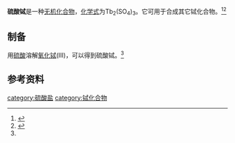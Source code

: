 {{chembox
| verifiedrevid = 
|   Name = 硫酸铽
|   ImageFile = Tb-sulfate.jpg
|   ImageName = 
|   OtherNames = 
|   IUPACName = 
| Section1 = {{Chembox Identifiers
|   ChemSpiderID_Ref = {{chemspidercite|correct|chemspider}}
| ChemSpiderID = 
| PubChem = 
| InChI =
| InChIKey =
| SMILES = 
| StdInChI_Ref = {{stdinchicite|correct|chemspider}}
| StdInChI =
| StdInChIKey_Ref = {{stdinchicite|correct|chemspider}}
| StdInChIKey = 
| CASNo = 13692-99-4
| CASNo_Ref = {{cascite|correct|CAS}}
| CASNo_Comment = 无水
| CASNo2 = 13842-67-6
| CASNo2_Ref = {{cascite|correct|CAS}}
| CASNo2_Comment = 八水
  }}
| Section2 = {{Chembox Properties
|   Formula = Tb<sub>2</sub>(SO<sub>4</sub>)<sub>3</sub>
|   MolarMass = 750.164（八水）
|   Appearance = 白色单斜晶体（八水）<ref name=zb>《无机化合物制备手册》.朱文祥 主编. 化学工业出版社. P<sub>702</sub>. 【XVI-103】八水硫酸铽（terbium sulfate octahydrate）</ref>
|   Density = 
|   MeltingPt = 
|   Solubility = 
|   BoilingPt = 
|   Solvent =
|   SolubleOther = 
  }}
| Section7 = {{Chembox Hazards
|  EUHazardSymbol =
|  RPhrases =
|  SPhrases =
|  FlashPt = 
|  pKa = 
|  pKb = 
|  EUClass =
|  EUIndex = 
|  MainHazards = 
|  NFPA-H = 
|  NFPA-F = 
|  NFPA-R = 
|  NFPA-O = 
|  RSPhrases = 
|  PEL = 
  }}
| Section8 = {{Chembox Related
|   Function = 
|   OtherFunctn = 
|   OtherAnions = [[硝酸铽|硝酸铽]]<br />[[氧化铽|氧化铽]]
|   OtherCations = [[硫酸钆|硫酸钆]]<br />[[硫酸镝|硫酸镝]]
|   OtherCpds = 
  }}
}}

'''硫酸铽'''是一种[[无机化合物|无机化合物]]，[[化学式|化学式]]为Tb<sub>2</sub>(SO<sub>4</sub>)<sub>3</sub>。它可用于合成其它铽化合物。<ref>{{cite journal|journal=Journal of Thermal Analysis and Calorimetry|volume=122|issue=2|language=en|issn=1388-6150|date=2015-11|pages=765–773|doi=10.1007/s10973-015-4786-7|url=http://link.springer.com/10.1007/s10973-015-4786-7|title=Oxysulfate/oxysulfide of Tb3+ obtained by thermal decomposition of terbium sulfate hydrates under different atmospheres|accessdate=2020-04-23|author=R. V. Rodrigues, L. C. Machado, J. R. Matos, E. J. B. Muri, A. A. L. Marins, H. F. Brito, C. A. C. Passos}}</ref><ref>{{cite journal|journal=Crystal Growth & Design|volume=17|issue=3|language=en|issn=1528-7483|date=2017-03|pages=940–944|doi=10.1021/acs.cgd.6b01541|url=https://pubs.acs.org/doi/10.1021/acs.cgd.6b01541|title=Mixed-Lanthanide Metal–Organic Frameworks with Tunable Color and White Light Emission|accessdate=2020-04-23|author=Yanli Gai, Qin Guo, Kecai Xiong, Feilong Jiang, Chenyuan Li, Xin Li, Yan Chen, Chengyuan Zhu, Qing Huang, Rui Yao, Maochun Hong}}</ref>
==制备==
用[[硫酸|硫酸]]溶解[[氧化铽|氧化铽]](III)，可以得到硫酸铽。<ref name=zb />
==参考资料==
{{reflist}}

{{铽化合物}}
{{硫酸盐}}
[[category:硫酸盐|category:硫酸盐]]
[[category:铽化合物|category:铽化合物]]